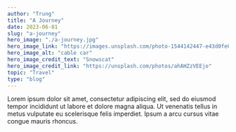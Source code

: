 ```yaml
---
author: "Trung"
title: "A Journey"
date: 2023-06-01
slug: "a-journey"
hero_image: "./a-journey.jpg"
hero_image_link: "https://images.unsplash.com/photo-1544142447-e43d0fe04bf2?ixlib=rb-4.0.3&ixid=M3wxMjA3fDB8MHxwaG90by1wYWdlfHx8fGVufDB8fHx8fA%3D%3D&auto=format&fit=crop&w=1470&q=80"
hero_image_alt: "cable car"
hero_image_credit_text: "Snowscat"
hero_image_credit_link: "https://unsplash.com/photos/ahAHZzVEEjo"
topic: "Travel"
type: "blog"
---
```


Lorem ipsum dolor sit amet, consectetur adipiscing elit, sed do eiusmod tempor incididunt ut labore et dolore magna aliqua. Ut venenatis tellus in metus vulputate eu scelerisque felis imperdiet. Ipsum a arcu cursus vitae congue mauris rhoncus.